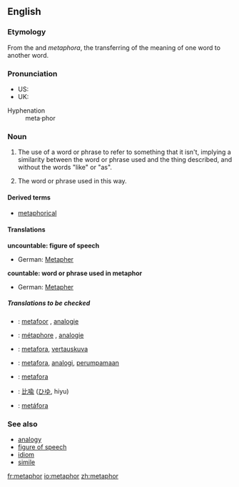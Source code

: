 {{wikipedia}}
==English==

===Etymology===
From the {{L.}} and {{Gr.}} ''metaphora'', the transferring of the meaning of one word to another word.<!--the Greek should be in Greek alphabet-->

===Pronunciation===
*US: {{IPA|/ˈmedəfər/}}
*UK: {{IPA|/ˈmetəfə(r)/, /ˈmetəˌfɔː(r)/}}

;Hyphenation
:meta&middot;phor

===Noun===
{{en-noun|-|s}}

# {{uncountable}} The use of a word or phrase to refer to something that it isn't, implying a similarity between the word or phrase used and the thing described, and without the words "like" or "as".
# {{countable}} The word or phrase used in this way.

====Derived terms====
*[[metaphorical]]

====Translations====
'''uncountable: figure of speech'''
{{top}}
*German: [[Metapher]] {{f}}
{{mid}}
{{bottom}}

'''countable: word or phrase used in metaphor'''
{{top}}
*German: [[Metapher]] {{f}}
{{mid}}
{{bottom}}

=====Translations to be checked=====
{{checktrans}}

*{{ttbc|Dutch}}: [[metafoor]] {{m}}, [[analogie]] {{f}}
*{{ttbc|French}}: [[métaphore]] {{f}}, [[analogie]] {{f}}
*{{ttbc|Finnish}}: [[metafora]], [[vertauskuva]]
*{{ttbc|Indonesian}}: [[metafora]], [[analogi]], [[umpama|perumpamaan]]
*{{ttbc|Italian}}: [[metafora]] {{f}}
*{{ttbc|Japanese}}: [[比喩]] ([[ひゆ]], hiyu)
*{{ttbc|Spanish}}: [[metáfora]] {{f}}

===See also===
*[[analogy]]
*[[figure of speech]]
*[[idiom]]
*[[simile]]

[[fr:metaphor]]
[[io:metaphor]]
[[zh:metaphor]]